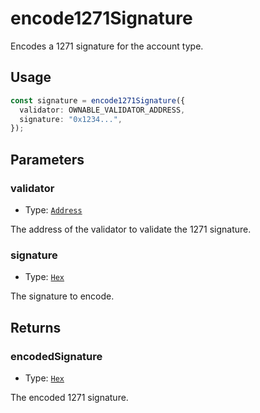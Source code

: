 # encode1271Signature

Encodes a 1271 signature for the account type.

## Usage

```typescript copy
const signature = encode1271Signature({
  validator: OWNABLE_VALIDATOR_ADDRESS,
  signature: "0x1234...",
});
```

## Parameters

### validator

- Type: [`Address`](https://viem.sh/docs/glossary/types#address)

The address of the validator to validate the 1271 signature.

### signature

- Type: [`Hex`](https://viem.sh/docs/glossary/types#hex)

The signature to encode.

## Returns

### encodedSignature

- Type: [`Hex`](https://viem.sh/docs/glossary/types#hex)

The encoded 1271 signature.
